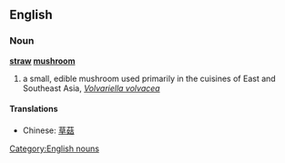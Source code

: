 ==English==
===Noun===
{{wikipedia|Volvariella volvacea}}
'''[[straw]] [[mushroom]]'''
#a small, edible mushroom used primarily in the cuisines of East and Southeast Asia, ''[[Volvariella volvacea]]''
====Translations====
*Chinese: [[草菇]]

[[Category:English nouns]]

{{vi-attention}}